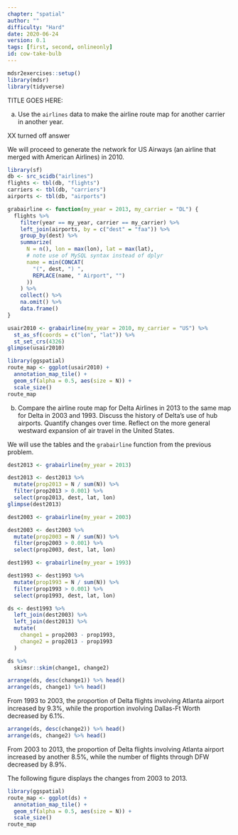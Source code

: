 ```yaml
---
chapter: "spatial"
author: ""
difficulty: "Hard"
date: 2020-06-24 
version: 0.1
tags: [first, second, onlineonly]
id: cow-take-bulb
---
```


```r
mdsr2exercises::setup()
library(mdsr)
library(tidyverse)
```

TITLE GOES HERE: 

a. Use the `airlines` data to make the airline route map for another carrier in another year. 

 <!--begin-answer-->

XX turned off answer

We will proceed to generate the network for US Airways (an airline that merged with American Airlines) in 2010.
```r
library(sf)
db <- src_scidb("airlines")
flights <- tbl(db, "flights")
carriers <- tbl(db, "carriers")
airports <- tbl(db, "airports")
```

```r
grabairline <- function(my_year = 2013, my_carrier = "DL") {
  flights %>%
    filter(year == my_year, carrier == my_carrier) %>%
    left_join(airports, by = c("dest" = "faa")) %>%
    group_by(dest) %>%
    summarize(
      N = n(), lon = max(lon), lat = max(lat),
      # note use of MySQL syntax instead of dplyr
      name = min(CONCAT(
        "(", dest, ") ",
        REPLACE(name, " Airport", "")
      ))
    ) %>%
    collect() %>%
    na.omit() %>%
    data.frame()
}
```

```r
usair2010 <- grabairline(my_year = 2010, my_carrier = "US") %>%
  st_as_sf(coords = c("lon", "lat")) %>%
  st_set_crs(4326)
glimpse(usair2010)
```


```r
library(ggspatial)
route_map <- ggplot(usair2010) +
  annotation_map_tile() +
  geom_sf(alpha = 0.5, aes(size = N)) +
  scale_size()
route_map
```
 <!--end-answer-->


b. Compare the airline route map for Delta Airlines in 2013 to the same map for Delta in 2003 and 1993. Discuss the history of Delta's use of hub airports. Quantify changes over time.  Reflect on the more general westward expansion of air travel in the United States. 

 <!--begin-answer-->

We will use the tables and the `grabairline` function from the previous 
problem.

```r
dest2013 <- grabairline(my_year = 2013)

dest2013 <- dest2013 %>%
  mutate(prop2013 = N / sum(N)) %>%
  filter(prop2013 > 0.001) %>%
  select(prop2013, dest, lat, lon)
glimpse(dest2013)
```
```r
dest2003 <- grabairline(my_year = 2003)

dest2003 <- dest2003 %>%
  mutate(prop2003 = N / sum(N)) %>%
  filter(prop2003 > 0.001) %>%
  select(prop2003, dest, lat, lon)
```
```r
dest1993 <- grabairline(my_year = 1993)

dest1993 <- dest1993 %>%
  mutate(prop1993 = N / sum(N)) %>%
  filter(prop1993 > 0.001) %>%
  select(prop1993, dest, lat, lon)
```

```r
ds <- dest1993 %>%
  left_join(dest2003) %>%
  left_join(dest2013) %>%
  mutate(
    change1 = prop2003 - prop1993,
    change2 = prop2013 - prop1993
  )
```

```r
ds %>%
  skimsr::skim(change1, change2)
```

```r
arrange(ds, desc(change1)) %>% head()
arrange(ds, change1) %>% head()
```

From 1993 to 2003, the proportion of Delta flights involving Atlanta airport increased by 9.3\%, while the proportion involving Dallas-Ft Worth decreased by 6.1\%.


```r
arrange(ds, desc(change2)) %>% head()
arrange(ds, change2) %>% head()
```

From 2003 to 2013, the proportion of Delta flights involving Atlanta airport increased by another 8.5\%, while the number of flights through DFW decreased by 8.9\%.

The following figure displays the changes from 2003 to 2013.
```r
library(ggspatial)
route_map <- ggplot(ds) +
  annotation_map_tile() +
  geom_sf(alpha = 0.5, aes(size = N)) +
  scale_size()
route_map
```


 <!--end-answer-->

